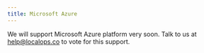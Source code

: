 ```yaml
---
title: Microsoft Azure
---
```


We will support Microsoft Azure platform very soon.
Talk to us at help@localops.co to vote for this support.
